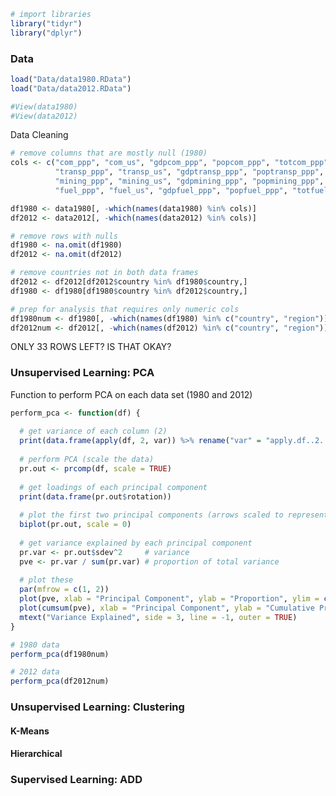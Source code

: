 
```r
# import libraries
library("tidyr")
library("dplyr")
```


### Data
```r
load("Data/data1980.RData")
load("Data/data2012.RData")

#View(data1980)
#View(data2012)
```

Data Cleaning
```r
# remove columns that are mostly null (1980)
cols <- c("com_ppp", "com_us", "gdpcom_ppp", "popcom_ppp", "totcom_ppp", 
          "transp_ppp", "transp_us", "gdptransp_ppp", "poptransp_ppp", "tottransp_ppp", 
          "mining_ppp", "mining_us", "gdpmining_ppp", "popmining_ppp", "totmining_ppp", 
          "fuel_ppp", "fuel_us", "gdpfuel_ppp", "popfuel_ppp", "totfuel_ppp")

df1980 <- data1980[, -which(names(data1980) %in% cols)]
df2012 <- data2012[, -which(names(data2012) %in% cols)]

# remove rows with nulls
df1980 <- na.omit(df1980)
df2012 <- na.omit(df2012)

# remove countries not in both data frames
df2012 <- df2012[df2012$country %in% df1980$country,]
df1980 <- df1980[df1980$country %in% df2012$country,]

# prep for analysis that requires only numeric cols
df1980num <- df1980[, -which(names(df1980) %in% c("country", "region"))]
df2012num <- df2012[, -which(names(df2012) %in% c("country", "region"))]
```

ONLY 33 ROWS LEFT? IS THAT OKAY?


### Unsupervised Learning: PCA

Function to perform PCA on each data set (1980 and 2012)
```r
perform_pca <- function(df) {
  
  # get variance of each column (2)
  print(data.frame(apply(df, 2, var)) %>% rename("var" = "apply.df..2..var."))
  
  # perform PCA (scale the data)
  pr.out <- prcomp(df, scale = TRUE)
  
  # get loadings of each principal component
  print(data.frame(pr.out$rotation))
  
  # plot the first two principal components (arrows scaled to represent loadings)
  biplot(pr.out, scale = 0)
  
  # get variance explained by each principal component
  pr.var <- pr.out$sdev^2     # variance
  pve <- pr.var / sum(pr.var) # proportion of total variance
  
  # plot these
  par(mfrow = c(1, 2))
  plot(pve, xlab = "Principal Component", ylab = "Proportion", ylim = c(0, 1), type = "b")
  plot(cumsum(pve), xlab = "Principal Component", ylab = "Cumulative Proportion", ylim = c(0, 1), type = "b")
  mtext("Variance Explained", side = 3, line = -1, outer = TRUE)
}
```

```r
# 1980 data
perform_pca(df1980num)
```

```r
# 2012 data
perform_pca(df2012num)
```


### Unsupervised Learning: Clustering

#### K-Means

#### Hierarchical


### Supervised Learning: ADD
